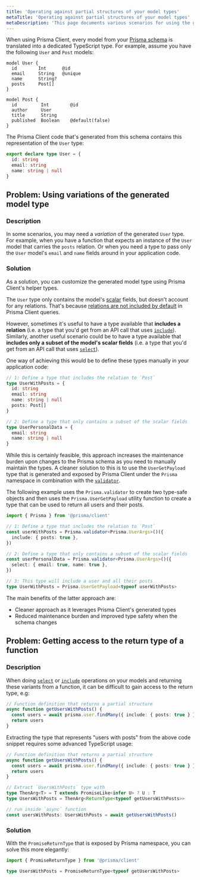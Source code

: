 ```yaml
---
title: 'Operating against partial structures of your model types'
metaTitle: 'Operating against partial structures of your model types'
metaDescription: 'This page documents various scenarios for using the generated types from the Prisma namespace'
---
```


<TopBlock>

When using Prisma Client, every model from your [Prisma schema](../../prisma-schema) is translated into a dedicated TypeScript type. For example, assume you have the following `User` and `Post` models:

```prisma
model User {
  id        Int      @id
  email     String   @unique
  name      String?
  posts     Post[]
}

model Post {
  id         Int        @id
  author     User
  title      String
  published  Boolean    @default(false)
}
```

The Prisma Client code that's generated from this schema contains this representation of the `User` type:

```ts
export declare type User = {
  id: string
  email: string
  name: string | null
}
```

</TopBlock>

## Problem: Using variations of the generated model type

### Description

In some scenarios, you may need a _variation_ of the generated `User` type. For example, when you have a function that expects an instance of the `User` model that carries the `posts` relation. Or when you need a type to pass only the `User` model's `email` and `name` fields around in your application code.

### Solution

As a solution, you can customize the generated model type using Prisma Client's helper types.

The `User` type only contains the model's [scalar](../../prisma-schema/data-model#scalar-fields) fields, but doesn't account for any relations. That's because [relations are not included by default](../select-fields#the-default-selection-set) in Prisma Client queries.

However, sometimes it's useful to have a type available that **includes a relation** (i.e. a type that you'd get from an API call that uses [`include`](../select-fields#include-relations-and-select-relation-fields)). Similarly, another useful scenario could be to have a type available that **includes only a subset of the model's scalar fields** (i.e. a type that you'd get from an API call that uses [`select`](../select-fields#select)).

One way of achieving this would be to define these types manually in your application code:

```ts
// 1: Define a type that includes the relation to `Post`
type UserWithPosts = {
  id: string
  email: string
  name: string | null
  posts: Post[]
}

// 2: Define a type that only contains a subset of the scalar fields
type UserPersonalData = {
  email: string
  name: string | null
}
```

While this is certainly feasible, this approach increases the maintenance burden upon changes to the Prisma schema as you need to manually maintain the types. A cleaner solution to this is to use the `UserGetPayload` type that is generated and exposed by Prisma Client under the `Prisma` namespace in combination with the [`validator`](prisma-validator).

The following example uses the `Prisma.validator` to create two type-safe objects and then uses the `Prisma.UserGetPayload` utility function to create a type that can be used to return all users and their posts.

```ts
import { Prisma } from '@prisma/client'

// 1: Define a type that includes the relation to `Post`
const userWithPosts = Prisma.validator<Prisma.UserArgs>()({
  include: { posts: true },
})

// 2: Define a type that only contains a subset of the scalar fields
const userPersonalData = Prisma.validator<Prisma.UserArgs>()({
  select: { email: true, name: true },
})

// 3: This type will include a user and all their posts
type UserWithPosts = Prisma.UserGetPayload<typeof userWithPosts>
```

The main benefits of the latter approach are:

- Cleaner approach as it leverages Prisma Client's generated types
- Reduced maintenance burden and improved type safety when the schema changes

## Problem: Getting access to the return type of a function

### Description

When doing [`select`](../../../../reference/api-reference/prisma-client-reference#select) <span class="api"></span> or [`include`](../../../../reference/api-reference/prisma-client-reference#include) <span class="api"></span>operations on your models and returning these variants from a function, it can be difficult to gain access to the return type, e.g:

```ts
// Function definition that returns a partial structure
async function getUsersWithPosts() {
  const users = await prisma.user.findMany({ include: { posts: true } })
  return users
}
```

Extracting the type that represents "users with posts" from the above code snippet requires some advanced TypeScript usage:

```ts
// Function definition that returns a partial structure
async function getUsersWithPosts() {
  const users = await prisma.user.findMany({ include: { posts: true } })
  return users
}

// Extract `UsersWithPosts` type with
type ThenArg<T> = T extends PromiseLike<infer U> ? U : T
type UsersWithPosts = ThenArg<ReturnType<typeof getUsersWithPosts>>

// run inside `async` function
const usersWithPosts: UsersWithPosts = await getUsersWithPosts()
```

### Solution

With the `PromiseReturnType` that is exposed by Prisma namespace, you can solve this more elegantly:

```ts
import { PromiseReturnType } from '@prisma/client'

type UsersWithPosts = PromiseReturnType<typeof getUsersWithPosts>
```
